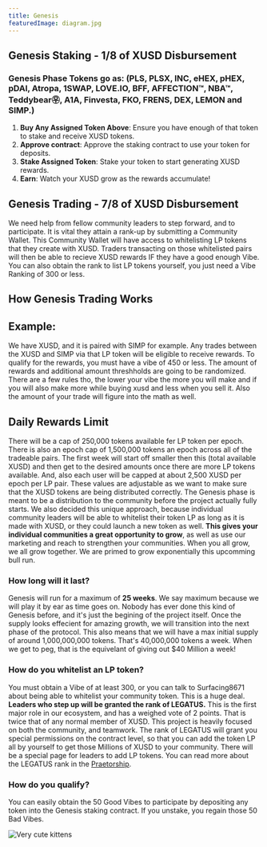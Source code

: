 ```yaml
---
title: Genesis
featuredImage: diagram.jpg
---
```



## Genesis Staking - 1/8 of XUSD Disbursement 

### Genesis Phase Tokens go as: (PLS, PLSX, INC, eHEX, pHEX, pDAI, Atropa, 1SWAP, LOVE.IO, BFF, AFFECTION™, NBA™, Teddybear㉾, A1A, Finvesta, FKO, FRENS, DEX, LEMON and SIMP.)
1. **Buy Any Assigned Token Above**: Ensure you have enough of that token to stake and receive XUSD tokens.
2. **Approve contract**: Approve the staking contract to use your token for deposits.
3. **Stake Assigned Token**:  Stake your token to start generating XUSD rewards.
4. **Earn**: Watch your XUSD grow as the rewards accumulate!

## Genesis Trading - 7/8 of XUSD Disbursement 

We need help from fellow community leaders to step forward, and to participate. It is vital they attain a rank-up by submitting a Community Wallet. This Community Wallet will have access to whitelisting LP tokens that they create with XUSD. Traders transacting on those whitelisted pairs will then be able to recieve XUSD rewards IF they have a good enough Vibe.
You can also obtain the rank to list LP tokens yourself, you just need a Vibe Ranking of 300 or less. 

## How Genesis Trading Works

## **Example:**
We have XUSD, and it is paired with SIMP for example. Any trades between the XUSD and SIMP via that LP token will be eligible to receive rewards. To qualify for the rewards, you must have a vibe of 450 or less. The amount of rewards and additional amount threshholds are going to be randomized. 
There are a few rules tho, the lower your vibe the more you will make and if you will also make more while buying xusd and less when you sell it. Also the amount of your trade will figure into the math as well. 

## Daily Rewards Limit

There will be a cap of 250,000 tokens available fer LP token per epoch. There is also an epoch cap of 1,500,000 tokens an epoch across all of the tradeable pairs. The first week will start off smaller then this (total available XUSD) and then get to the desired amounts once there are more LP tokens available.
And, also each user will be capped at about 2,500 XUSD per epoch per LP pair. These values are adjustable as we want to make sure that the XUSD tokens are being distributed correctly. The Genesis phase is meant to be a distribution to the community before the project actually fully starts.
We also decided this unique approach, because individual community leaders will be able to whitelist their token LP as long as it is made with XUSD, or they could launch a new token as well. **This gives your individual communities a great opportunity to grow**, as well as use our marketing and reach to strengthen your communities. When 
you all grow, we all grow together. We are primed to grow exponentially this upcomming bull run.   

### How long will it last? 
Genesis will run for a maximum of **25 weeks**. We say maximum because we will play it by ear as time goes on. Nobody has ever done this kind of Genesis before, and it's just the begining of the project itself. Once the supply looks effecient for amazing growth, we will transition into the next phase of the protocol. 
This also means that we will have a max initial supply of around 1,000,000,000 tokens. That's 40,000,000 tokens a week. When we get to peg, that is the equivelant of giving out $40 Million a week!

### How do you whitelist an LP token?

You must obtain a Vibe of at least 300, or you can talk to Surfacing8671 about being able to whitelist your community token. This is a huge deal. **Leaders who step up will be granted the rank of LEGATUS.** This is the first major role in our ecosystem, and has a weighed vote of 2 points. That is twice that of any normal member of XUSD. 
This project is heavily focused on both the community, and teamwork. The rank of LEGATUS will grant you special permissions on the contract level, so that you can add the token LP all by yourself to get those Millions of XUSD to your community. There will be a special page for leaders to add LP tokens. You can read more about the LEGATUS rank in the [Praetorship](https://xusd-docs.vercel.app/docs/PraetorshipDev/PraetorshipDev).

### How do you qualify? 
You can easily obtain the 50 Good Vibes to participate by depositing any token into the Genesis staking contract. If you unstake, you regain those 50 Bad Vibes. 

![Very cute kittens](/XUSDGenesisFlowchart.jpg 'XUSD Genesis')

